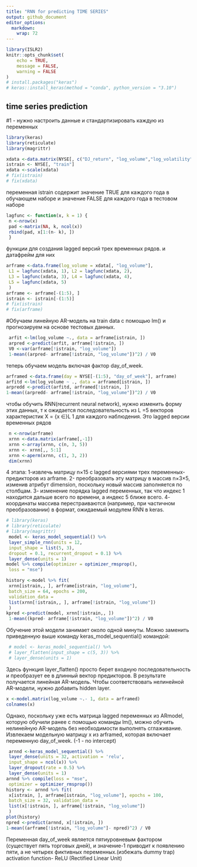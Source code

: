 ---
title: "RNN for predicting TIME SERIES"
output: github_document
editor_options: 
  markdown: 
    wrap: 72
---

```{r setup, include=FALSE}
library(ISLR2)
knitr::opts_chunk$set(
	echo = TRUE,
	message = FALSE,
	warning = FALSE
)
# install.packages("keras")
# keras::install_keras(method = "conda", python_version = "3.10")
```

## time series prediction

#1 - нужно настроить данные и стандартизировать каждую из переменных

```{r}
library(keras)
library(reticulate)
library(magrittr)

xdata <-data.matrix(NYSE[, c("DJ_return", "log_volume","log_volatility")])
istrain <- NYSE[, "train"]
xdata <-scale(xdata)
# fix(istrain)
# fix(xdata)
```

переменная istrain содержит значение TRUE для каждого года в обучающем
наборе и значение FALSE для каждого года в тестовом наборе

```{r}
lagfunc <- function(x, k = 1) {
 n <-nrow(x)
 pad <-matrix(NA, k, ncol(x))
 rbind(pad, x[1:(n- k), ])
 }
```

функции для создания lagged версий трех временных рядов. и датафрейм для
них

```{r}
arframe <-data.frame(log_volume = xdata[, "log_volume"],
 L1 = lagfunc(xdata, 1), L2 = lagfunc(xdata, 2),
 L3 = lagfunc(xdata, 3), L4 = lagfunc(xdata, 4),
 L5 = lagfunc(xdata, 5)
 )
arframe <- arframe[-(1:5), ]
istrain <- istrain[-(1:5)]
# fix(istrain)
# fix(arframe)
```

#Обучаем линейную AR-модель на train data с помощью lm() и прогнозируем
на основе тестовых данных.

```{r}
 arfit <-lm(log_volume ~., data = arframe[istrain, ])
 arpred <-predict(arfit, arframe[!istrain, ])
 V0 <-var(arframe[!istrain, "log_volume"])
 1-mean((arpred- arframe[!istrain, "log_volume"])^2) / V0
```

теперь обучаем модель включая фактор day_of_week.

```{r}
arframed <-data.frame(day = NYSE[-(1:5), "day_of_week"], arframe)
arfitd <-lm(log_volume ~ ., data = arframed[istrain, ])
arpredd <-predict(arfitd, arframed[!istrain, ])
1-mean((arpredd- arframe[!istrain, "log_volume"])^2) / V0
```

чтобы обучить RNN(recurrent neural network), нужно изменить форму этих данных, т к ожидается
последовательность из L =5 векторов характеристик X = {x ∈}L 1 для
каждого наблюдения. Это lagged версии временных рядов

```{r}
 n <-nrow(arframe)
 xrnn <-data.matrix(arframe[,-1])
 xrnn <-array(xrnn, c(n, 3, 5))
 xrnn <- xrnn[,, 5:1]
 xrnn <-aperm(xrnn, c(1, 3, 2))
 dim(xrnn)
```

4 этапа: 1-извлечь матрицу n×15 с lagged версиями трех
переменных-предикторов из arframe. 2- преобразовать эту матрицу в массив
n×3×5, изменив атрибут dimension, поскольку новый массив заполняется по
столбцам. 3- изменение порядка lagged переменных, так что индекс 1
находится дальше всего по времени, а индекс 5 ближе всего. 4- координаты
массива перестраиваются (например, при частичном преобразовании) в
формат, ожидаемый модулем RNN в keras.

```{r message=FALSE, warning=FALSE}
# library(keras)
# library(reticulate)
# library(magrittr)
 model <- keras_model_sequential() %>%
 layer_simple_rnn(units = 12,
 input_shape = list(5, 3),
 dropout = 0.1, recurrent_dropout = 0.1) %>%
 layer_dense(units = 1)
model %>% compile(optimizer = optimizer_rmsprop(),
 loss = "mse")
```

```{r}
history <-model %>% fit(
 xrnn[istrain,, ], arframe[istrain, "log_volume"],
 batch_size = 64, epochs = 200,
 validation_data =
 list(xrnn[!istrain,, ], arframe[!istrain, "log_volume"])
 )
kpred <-predict(model, xrnn[!istrain,, ])
 1-mean((kpred- arframe[!istrain, "log_volume"])^2) / V0
```

Обучение этой модели занимает около одной минуты. Можно заменить
приведенную выше команду keras_model_sequential() командой:

```{r}
 # model <- keras_model_sequential() %>%
 # layer_flatten(input_shape = c(5, 3)) %>%
 # layer_dense(units = 1)
```

Здесь функция layer_flatten() просто берет входную последовательность и
преобразует ее в длинный вектор предикторов. В результате получается
линейная AR-модель. Чтобы соответствовать нелинейной AR-модели, нужно
добавить hidden layer.

```{r}
x <-model.matrix(log_volume ~.- 1, data = arframed)
colnames(x)
```

Однако, поскольку уже есть матрица lagged переменных из ARmodel, которую
обучили ранее с помощью команды lm(), можно обучить нелинейную AR-модель
без необходимости выполнять сглаживание. Извлекаем модельную матрицу x
из arframed, которая включает переменную day_of_week. (-1 - no
intercept)

```{r}
 arnnd <-keras_model_sequential() %>%
 layer_dense(units = 32, activation = 'relu',
 input_shape = ncol(x)) %>%
 layer_dropout(rate = 0.5) %>%
 layer_dense(units = 1)
arnnd %>% compile(loss = "mse",
 optimizer = optimizer_rmsprop())
history <- arnnd %>% fit(
 x[istrain, ], arframe[istrain, "log_volume"], epochs = 100,
 batch_size = 32, validation_data =
 list(x[!istrain, ], arframe[!istrain, "log_volume"])
 )
plot(history)
npred <-predict(arnnd, x[!istrain, ])
1-mean((arframe[!istrain, "log_volume"]- npred)^2) / V0
```

Переменная day_of_week является пятиуровневым фактором (существует пять
торговых дней), и значение-1 приводит к появлению пяти, а не четырех
фиктивных переменных.(избежать dummy trap)\
activation function- ReLU (Rectified Linear Unit)
